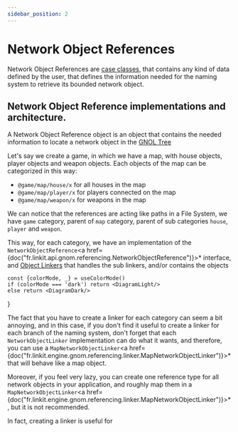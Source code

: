 ```yaml
---
sidebar_position: 2
---
```



# Network Object References

Network Object References are <a href="https://docs.scala-lang.org/tour/case-classes.html">case classes</a>, that contains
any kind of data defined by the user, that defines the information needed for the naming system to retrieve its bounded network object.

## Network Object Reference implementations and architecture.

A Network Object Reference object is an object that contains the needed information to locate a network object in the <a href="Network Object Linkers">GNOL Tree</a>

Let's say we create a game, in which we have a map, with house objects, player objects and weapon objects.
Each objects of the map can be categorized in this way:

- `@game/map/house/x` for all houses in the map
- `@game/map/player/x` for players connected on the map
- `@game/map/weapon/x` for weapons in the map

We can notice that the references are acting like paths in a File System, we have `game` category, parent of `map` category, parent of sub categories `house`, `player` and `weapon`.

This way, for each category, we have an implementation of the `NetworkObjectReference`<a href={doc("fr.linkit.api.gnom.referencing.NetworkObjectReference")}>*</a> interface,
and <a href={pages.gnom.naming.nol}>Object Linkers</a> that handles the sub linkers, and/or contains the objects

    const {colorMode, _} = useColorMode()
    if (colorMode === 'dark') return <DiagramLight/>
    else return <DiagramDark/>
}

<Diagram/>

<Admonition type="tip" icon="❓" title="isn't it overkill ?">

The fact that you have to create a linker for each category can seem a bit <orange>annoying</orange>,
and in this case, if you don't find it useful to create a linker for each <orange>branch</orange> of the naming system,
don't forget that each `NetworkObjectLinker` implementation can do what it wants, and therefore,
you can use a `MapNetworkObjectLinker`<a href={doc("fr.linkit.engine.gnom.referencing.linker.MapNetworkObjectLinker")}>*</a><a> </a>
that will behave like a map object.

Moreover, if you feel <orange>very lazy</orange>,
you can create <orange>one reference type</orange> for all network objects in your application,
and roughly map them in a
`MapNetworkObjectLinker`<a href={doc("fr.linkit.engine.gnom.referencing.linker.MapNetworkObjectLinker")}>*</a>,
but it is not recommended.
</Admonition>

<Admonition type="tip" icon="❓" title="So what are the benefit of creating a linker for each category">
In fact, creating a linker is useful for
</Admonition>